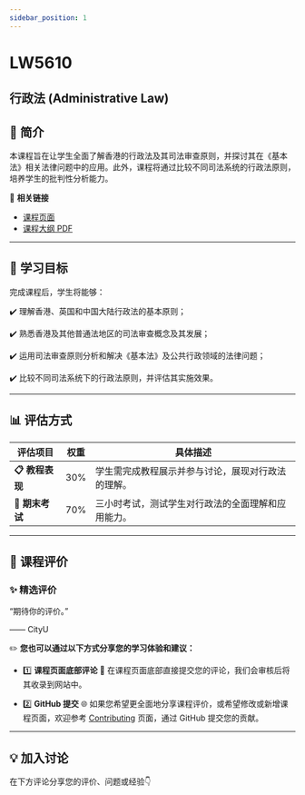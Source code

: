 ```yaml
---
sidebar_position: 1
---
```


# LW5610
## 行政法 (Administrative Law)

## **📘 简介**
本课程旨在让学生全面了解香港的行政法及其司法审查原则，并探讨其在《基本法》相关法律问题中的应用。此外，课程将通过比较不同司法系统的行政法原则，培养学生的批判性分析能力。

🔗 **相关链接**
- [课程页面](https://www.cityu.edu.hk/catalogue/pg/202526/course/LW5610.htm)
- [课程大纲 PDF](https://www.cityu.edu.hk/catalogue/pg/202526/course/LW5610.pdf)

---

## **🎯 学习目标**

完成课程后，学生将能够：

✔️ 理解香港、英国和中国大陆行政法的基本原则；

✔️ 熟悉香港及其他普通法地区的司法审查概念及其发展；

✔️ 运用司法审查原则分析和解决《基本法》及公共行政领域的法律问题；

✔️ 比较不同司法系统下的行政法原则，并评估其实施效果。

---

## **📊 评估方式**

| **评估项目**         | **权重** | **具体描述**                                                                                       |
|---------------------|---------|---------------------------------------------------------------------------------------------------|
| **📋 教程表现**       | 30%     | 学生需完成教程展示并参与讨论，展现对行政法的理解。                                                     |
| **📂 期末考试**       | 70%     | 三小时考试，测试学生对行政法的全面理解和应用能力。                                                     |

---

## **💬 课程评价**

### ✨ **精选评价**
<div className={commentStyles.commentBox}>
    <p className={commentStyles.commentText}>
        “期待你的评价。”
    </p>
    <p className={commentStyles.commentAuthor}>—— CityU</p>
</div>

✏️ **您也可以通过以下方式分享您的学习体验和建议：**

- 1️⃣ **课程页面底部评论**
💬 在课程页面底部直接提交您的评论，我们会审核后将其收录到网站中。

- 2️⃣ **GitHub 提交**
🌐 如果您希望更全面地分享课程评价，或希望修改或新增课程页面，欢迎参考 [Contributing](/contributing) 页面，通过 GitHub 提交您的贡献。

---

## **💡 加入讨论**

在下方评论分享您的评价、问题或经验👇
<Utterances />
